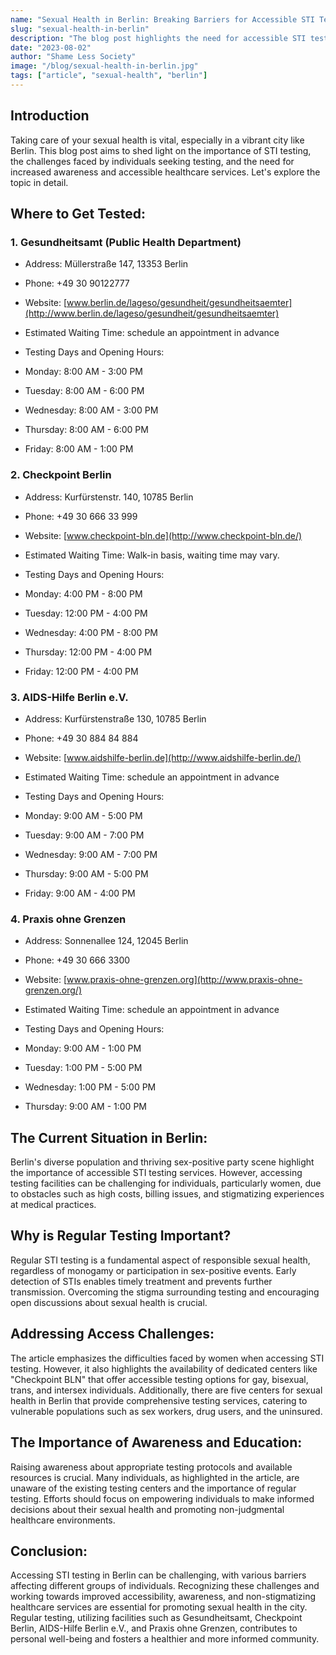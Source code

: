 ---
name: "Sexual Health in Berlin: Breaking Barriers for Accessible STI Testing"
slug: "sexual-health-in-berlin"
description: "The blog post highlights the need for accessible STI testing in Berlin and discusses how certain facilities are helping foster a healthier, more informed community."
date: "2023-08-02"
author: "Shame Less Society"
image: "/blog/sexual-health-in-berlin.jpg"
tags: ["article", "sexual-health", "berlin"]
---

## Introduction

Taking care of your sexual health is vital, especially in a vibrant city like Berlin. This blog post aims to shed light on the importance of STI testing, the challenges faced by individuals seeking testing, and the need for increased awareness and accessible healthcare services. Let's explore the topic in detail.

## Where to Get Tested:

### 1\. Gesundheitsamt (Public Health Department)

- Address: Müllerstraße 147, 13353 Berlin
- Phone: +49 30 90122777
- Website: [www.berlin.de/lageso/gesundheit/gesundheitsaemter](http://www.berlin.de/lageso/gesundheit/gesundheitsaemter)
- Estimated Waiting Time: schedule an appointment in advance
- Testing Days and Opening Hours:

- Monday: 8:00 AM - 3:00 PM
- Tuesday: 8:00 AM - 6:00 PM
- Wednesday: 8:00 AM - 3:00 PM
- Thursday: 8:00 AM - 6:00 PM
- Friday: 8:00 AM - 1:00 PM

### 2\. Checkpoint Berlin

- Address: Kurfürstenstr. 140, 10785 Berlin
- Phone: +49 30 666 33 999
- Website: [www.checkpoint-bln.de](http://www.checkpoint-bln.de/)
- Estimated Waiting Time: Walk-in basis, waiting time may vary.
- Testing Days and Opening Hours:

- Monday: 4:00 PM - 8:00 PM
- Tuesday: 12:00 PM - 4:00 PM
- Wednesday: 4:00 PM - 8:00 PM
- Thursday: 12:00 PM - 4:00 PM
- Friday: 12:00 PM - 4:00 PM

### 3\. AIDS-Hilfe Berlin e.V.

- Address: Kurfürstenstraße 130, 10785 Berlin
- Phone: +49 30 884 84 884
- Website: [www.aidshilfe-berlin.de](http://www.aidshilfe-berlin.de/)
- Estimated Waiting Time: schedule an appointment in advance
- Testing Days and Opening Hours:

- Monday: 9:00 AM - 5:00 PM
- Tuesday: 9:00 AM - 7:00 PM
- Wednesday: 9:00 AM - 7:00 PM
- Thursday: 9:00 AM - 5:00 PM
- Friday: 9:00 AM - 4:00 PM

### 4\. Praxis ohne Grenzen

- Address: Sonnenallee 124, 12045 Berlin
- Phone: +49 30 666 3300
- Website: [www.praxis-ohne-grenzen.org](http://www.praxis-ohne-grenzen.org/)
- Estimated Waiting Time: schedule an appointment in advance
- Testing Days and Opening Hours:

- Monday: 9:00 AM - 1:00 PM
- Tuesday: 1:00 PM - 5:00 PM
- Wednesday: 1:00 PM - 5:00 PM
- Thursday: 9:00 AM - 1:00 PM

## The Current Situation in Berlin:

Berlin's diverse population and thriving sex-positive party scene highlight the importance of accessible STI testing services. However, accessing testing facilities can be challenging for individuals, particularly women, due to obstacles such as high costs, billing issues, and stigmatizing experiences at medical practices.

## Why is Regular Testing Important?

Regular STI testing is a fundamental aspect of responsible sexual health, regardless of monogamy or participation in sex-positive events. Early detection of STIs enables timely treatment and prevents further transmission. Overcoming the stigma surrounding testing and encouraging open discussions about sexual health is crucial.

## Addressing Access Challenges:

The article emphasizes the difficulties faced by women when accessing STI testing. However, it also highlights the availability of dedicated centers like "Checkpoint BLN" that offer accessible testing options for gay, bisexual, trans, and intersex individuals. Additionally, there are five centers for sexual health in Berlin that provide comprehensive testing services, catering to vulnerable populations such as sex workers, drug users, and the uninsured.

## The Importance of Awareness and Education:

Raising awareness about appropriate testing protocols and available resources is crucial. Many individuals, as highlighted in the article, are unaware of the existing testing centers and the importance of regular testing. Efforts should focus on empowering individuals to make informed decisions about their sexual health and promoting non-judgmental healthcare environments.

## Conclusion:

Accessing STI testing in Berlin can be challenging, with various barriers affecting different groups of individuals. Recognizing these challenges and working towards improved accessibility, awareness, and non-stigmatizing healthcare services are essential for promoting sexual health in the city. Regular testing, utilizing facilities such as Gesundheitsamt, Checkpoint Berlin, AIDS-Hilfe Berlin e.V., and Praxis ohne Grenzen, contributes to personal well-being and fosters a healthier and more informed community.
